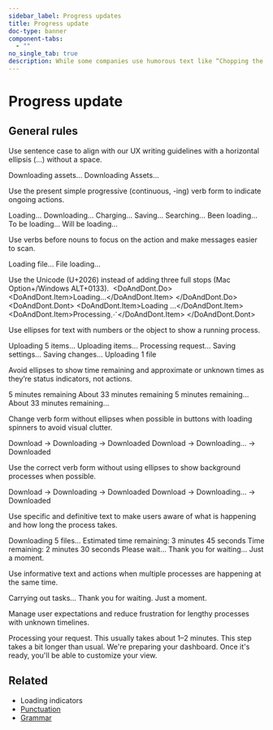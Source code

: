 ```yaml
---
sidebar_label: Progress updates
title: Progress update
doc-type: banner
component-tabs:
  - ""
no_single_tab: true
description: While some companies use humorous text like “Chopping the onions…” or “Gathering your dragons…” to give users progress updates, our messages are straightforward and professional, such as "Loading…", "Saving…", or "Processing…" alongside visual indicators. 
---
```



# Progress update  

## General rules


Use sentence case to align with our UX writing guidelines with a horizontal ellipsis (…) without a space. 

<DoAndDont>
	<DoAndDont.Do>
		<DoAndDont.Item>Downloading assets…</DoAndDont.Item>
	</DoAndDont.Do>
	<DoAndDont.Dont>
		<DoAndDont.Item>Downloading Assets...</DoAndDont.Item>
	</DoAndDont.Dont>
</DoAndDont>

Use the present simple progressive (continuous, -ing) verb form to indicate ongoing actions. 

<DoAndDont>
  <DoAndDont.Do>
    <DoAndDont.Item>Loading…</DoAndDont.Item>
    <DoAndDont.Item>Downloading…</DoAndDont.Item>
    <DoAndDont.Item>Charging…</DoAndDont.Item>
    <DoAndDont.Item>Saving…</DoAndDont.Item>
    <DoAndDont.Item>Searching…</DoAndDont.Item>
  </DoAndDont.Do>
  <DoAndDont.Dont>
    <DoAndDont.Item>Been loading…</DoAndDont.Item>
    <DoAndDont.Item>To be loading…</DoAndDont.Item>
    <DoAndDont.Item>Will be loading…</DoAndDont.Item>
  </DoAndDont.Dont>
</DoAndDont>

Use verbs before nouns to focus on the action and make messages easier to scan.  

<DoAndDont>
	<DoAndDont.Do>
		<DoAndDont.Item>Loading file…</DoAndDont.Item>
	</DoAndDont.Do>
	<DoAndDont.Dont>
		<DoAndDont.Item>File loading…</DoAndDont.Item>
	</DoAndDont.Dont>
</DoAndDont>


Use the Unicode (U+2026) instead of adding three full stops (Mac Option+/Windows ALT+0133). 
<DoAndDont>
	<DoAndDont.Do>
		<DoAndDont.Item>Loading…</DoAndDont.Item>
	</DoAndDont.Do>
	<DoAndDont.Dont>
		<DoAndDont.Item>Loading ...</DoAndDont.Item>
		<DoAndDont.Item>Processing⋰</DoAndDont.Item>
	</DoAndDont.Dont>
</DoAndDont>

Use ellipses for text with numbers or the object to show a running process. 

<DoAndDont>
  <DoAndDont.Do>
    <DoAndDont.Item>Uploading 5 items…</DoAndDont.Item>
    <DoAndDont.Item>Uploading items…</DoAndDont.Item>
    <DoAndDont.Item>Processing request…</DoAndDont.Item>
    <DoAndDont.Item>Saving settings…</DoAndDont.Item>
    <DoAndDont.Item>Saving changes…</DoAndDont.Item>
  </DoAndDont.Do>
  <DoAndDont.Dont>
    <DoAndDont.Item>Uploading 1 file</DoAndDont.Item>
  </DoAndDont.Dont>
</DoAndDont>

Avoid ellipses to show time remaining and approximate or unknown times as they’re status indicators, not actions.  

<DoAndDont>
  <DoAndDont.Do>
    <DoAndDont.Item>5 minutes remaining</DoAndDont.Item>
    <DoAndDont.Item>About 33 minutes remaining</DoAndDont.Item>
  </DoAndDont.Do>
  <DoAndDont.Dont>
    <DoAndDont.Item>5 minutes remaining…</DoAndDont.Item>
    <DoAndDont.Item>About 33 minutes remaining…</DoAndDont.Item>
  </DoAndDont.Dont>
</DoAndDont>

Change verb form without ellipses when possible in buttons with loading spinners to avoid visual clutter.  

<DoAndDont>
	<DoAndDont.Do>
		<DoAndDont.Item>Download → Downloading → Downloaded</DoAndDont.Item>
	</DoAndDont.Do>
	<DoAndDont.Dont>
		<DoAndDont.Item>Download → Downloading… → Downloaded</DoAndDont.Item>
	</DoAndDont.Dont>
</DoAndDont>

Use the correct verb form without using ellipses to show background processes when possible.  

<DoAndDont>
	<DoAndDont.Do>
		<DoAndDont.Item>Download → Downloading → Downloaded</DoAndDont.Item>
	</DoAndDont.Do>
	<DoAndDont.Dont>
		<DoAndDont.Item>Download → Downloading… → Downloaded</DoAndDont.Item>
	</DoAndDont.Dont>
</DoAndDont>

Use specific and definitive text to make users aware of what is happening and how long the process takes.  

<DoAndDont>
	<DoAndDont.Do>
		<DoAndDont.Item>Downloading 5 files…</DoAndDont.Item>
		<DoAndDont.Item>Estimated time remaining: 3 minutes 45 seconds</DoAndDont.Item>
		<DoAndDont.Item>Time remaining: 2 minutes 30 seconds</DoAndDont.Item>
	</DoAndDont.Do>
	<DoAndDont.Dont>
		<DoAndDont.Item>Please wait…</DoAndDont.Item>
		<DoAndDont.Item>Thank you for waiting…</DoAndDont.Item>
		<DoAndDont.Item>Just a moment.</DoAndDont.Item>
	</DoAndDont.Dont>
</DoAndDont>

Use informative text and actions when multiple processes are happening at the same time.   

<DoAndDont>
  <DoAndDont.Do>
    <DoAndDont.Item>Carrying out tasks…</DoAndDont.Item>
  </DoAndDont.Do>
  <DoAndDont.Dont>
    <DoAndDont.Item>Thank you for waiting.</DoAndDont.Item>
    <DoAndDont.Item>Just a moment.</DoAndDont.Item>
  </DoAndDont.Dont>
</DoAndDont>

Manage user expectations and reduce frustration for lengthy processes with unknown timelines.  

<DoAndDont>
  <DoAndDont.Do>
    <DoAndDont.Item>Processing your request. This usually takes about 1–2 minutes.</DoAndDont.Item>
    <DoAndDont.Item>This step takes a bit longer than usual.</DoAndDont.Item>
    <DoAndDont.Item>We're preparing your dashboard. Once it's ready, you'll be able to customize your view.</DoAndDont.Item>
  </DoAndDont.Do>
</DoAndDont>

## Related  

- Loading indicators
- [Punctuation](punctuation.md)
- [Grammar](grammar-and-vocabulary.md)